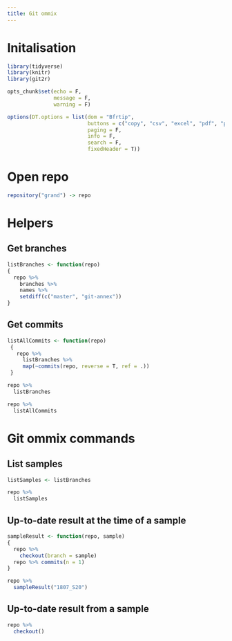 ```yaml
---
title: Git ommix
---
```


# Initalisation

```r
library(tidyverse)
library(knitr)
library(git2r)

opts_chunk$set(echo = F,
               message = F,
               warning = F)

options(DT.options = list(dom = "Bfrtip",
                          buttons = c("copy", "csv", "excel", "pdf", "print"),
                          paging = F,
                          info = F,
                          search = F,
                          fixedHeader = T))
```

# Open repo

```r
repository("grand") -> repo
```

# Helpers

## Get branches

```r
listBranches <- function(repo)
{
  repo %>%
    branches %>%
    names %>%
    setdiff(c("master", "git-annex"))
}
```

## Get commits

```r
listAllCommits <- function(repo)
 {
   repo %>%
     listBranches %>%
     map(~commits(repo, reverse = T, ref = .))
 }

repo %>%
  listBranches

repo %>%
  listAllCommits
```

# Git ommix commands

## List samples

```r
listSamples <- listBranches

repo %>%
  listSamples
```

## Up-to-date result at the time of a sample

```r
sampleResult <- function(repo, sample)
{
  repo %>%
    checkout(branch = sample)
  repo %>% commits(n = 1)
}

repo %>%
  sampleResult("1807_S20")
```

## Up-to-date result from a sample

```r
repo %>%
  checkout()
```
